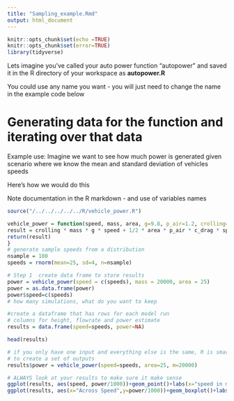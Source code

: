 ```yaml
---
title: "Sampling_example.Rmd"
output: html_document
---
```

```r
knitr::opts_chunk$set(echo =TRUE)
knitr::opts_chunk$set(error=TRUE)
library(tidyverse)

```
Lets imagine you've called your auto power function "autopower" and saved
it in the R directory of your workspace as 
**autopower.R**

You could use any name you want - you will just need to change the name in the example code below

# Generating data for the function and iterating over that data



Example use: Imagine we want to see how much power is generated given scenario where we know the mean and standard deviation of vehicles speeds

Here's how we would do this

Note documentation in the R markdown - and use of variables names 

```r

source("/../../../../../R/vehicle_power.R")

vehicle_power = function(speed, mass, area, g=9.8, p_air=1.2, crolling=0.015, c_drag=0.3) {
result = crolling * mass * g * speed + 1/2 * area * p_air * c_drag * speed^3
return(result)
}
# generate sample speeds from a distribution
nsample = 100
speeds = rnorm(mean=25, sd=4, n=nsample)

# Step 1  create data frame to store results
power = vehicle_power(speed = c(speeds), mass = 20000, area = 25)
power = as.data.frame(power)
power$speed=c(speeds)
# how many simulations, what do you want to keep

#create a dataframe that has rows for each model run
# columns for height, flowrate and power estimate
results = data.frame(speed=speeds, power=NA)

head(results)

# if you only have one input and everything else is the same, R is smart enough
# to create a set of outputs
results$power = vehicle_power(speed=speeds, area=25, m=20000)

# ALWAYS look at your results to make sure it make sense
ggplot(results, aes(speed, power/1000))+geom_point()+labs(x="speed in m/s", y="power in W")
ggplot(results, aes(x="Across Speed",y=power/1000))+geom_boxplot()+labs(y="power in W")

```
